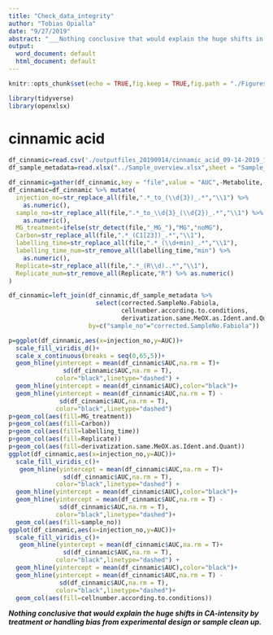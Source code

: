 ```yaml
---
title: "Check_data_integrity"
author: "Tobias Opialla"
date: "9/27/2019"
abstract: "___Nothing conclusive that would explain the huge shifts in CA-intensity by treatment or handling bias from experimental design or sample clean up.___"
output:
  word_document: default
  html_document: default
---
```


```r
knitr::opts_chunk$set(echo = TRUE,fig.keep = TRUE,fig.path = "./Figures/",highlight = TRUE)

```

```r
library(tidyverse)
library(openxlsx)
```

# cinnamic acid

```r
df_cinnamic=read.csv('./outputfiles_20190914/cinnamic_acid_09-14-2019_19-54-24/matrices/quantMassAreas_cinAcidNormMatrix.csv',stringsAsFactors = F)
df_sample_metadata=read.xlsx("../Sample_overview.xlsx",sheet = "Sample_overview",rows=1:37) #row 38:43=Testsamples

df_cinnamic=gather(df_cinnamic,key = "file",value = "AUC",-Metabolite,-QuantMasses)
df_cinnamic=df_cinnamic %>% mutate(
  injection_no=str_replace_all(file,".*_to_(\\d{3})_.*","\\1") %>% 
    as.numeric(),
  sample_no=str_replace_all(file,".*_to_\\d{3}_(\\d{2})_.*","\\1") %>% 
    as.numeric(),
  MG_treatment=ifelse(str_detect(file,"_MG_"),"MG","noMG"),
  Carbon=str_replace_all(file,".*_(C1[23])_.*","\\1"),
  labelling_time=str_replace_all(file,".*_(\\d+min)_.*","\\1"),
  labelling_time_num=str_remove_all(labelling_time,"min") %>%
    as.numeric(),
  Replicate=str_replace_all(file,".*_(R\\d)..*","\\1"),
  Replicate_num=str_remove_all(Replicate,"R") %>% as.numeric()
)

df_cinnamic=left_join(df_cinnamic,df_sample_metadata %>%
                        select(corrected.SampleNo.Fabiola,
                               cellnumber.according.to.conditions,
                               derivatization.same.MeOX.as.Ident.and.Quant),
                      by=c("sample_no"="corrected.SampleNo.Fabiola"))

p=ggplot(df_cinnamic,aes(x=injection_no,y=AUC))+
  scale_fill_viridis_d()+
  scale_x_continuous(breaks = seq(0,65,5))+
  geom_hline(yintercept = mean(df_cinnamic$AUC,na.rm = T)+
               sd(df_cinnamic$AUC,na.rm = T),
             color="black",linetype="dashed") +
  geom_hline(yintercept = mean(df_cinnamic$AUC),color="black")+
  geom_hline(yintercept = mean(df_cinnamic$AUC,na.rm = T) -
              sd(df_cinnamic$AUC,na.rm = T),
             color="black",linetype="dashed")
p+geom_col(aes(fill=MG_treatment))
p+geom_col(aes(fill=Carbon))
p+geom_col(aes(fill=labelling_time))
p+geom_col(aes(fill=Replicate))
p+geom_col(aes(fill=derivatization.same.MeOX.as.Ident.and.Quant))
ggplot(df_cinnamic,aes(x=injection_no,y=AUC))+
  scale_fill_viridis_c()+
   geom_hline(yintercept = mean(df_cinnamic$AUC,na.rm = T)+
               sd(df_cinnamic$AUC,na.rm = T),
             color="black",linetype="dashed") +
  geom_hline(yintercept = mean(df_cinnamic$AUC),color="black")+
  geom_hline(yintercept = mean(df_cinnamic$AUC,na.rm = T) -
              sd(df_cinnamic$AUC,na.rm = T),
             color="black",linetype="dashed")+
  geom_col(aes(fill=sample_no))
ggplot(df_cinnamic,aes(x=injection_no,y=AUC))+
  scale_fill_viridis_c()+
   geom_hline(yintercept = mean(df_cinnamic$AUC,na.rm = T)+
               sd(df_cinnamic$AUC,na.rm = T),
             color="black",linetype="dashed") +
  geom_hline(yintercept = mean(df_cinnamic$AUC),color="black")+
  geom_hline(yintercept = mean(df_cinnamic$AUC,na.rm = T) -
              sd(df_cinnamic$AUC,na.rm = T),
             color="black",linetype="dashed")+
  geom_col(aes(fill=cellnumber.according.to.conditions))
```

___Nothing conclusive that would explain the huge shifts in CA-intensity by treatment or handling bias from experimental design or sample clean up.___